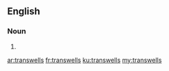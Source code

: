 ==English==

===Noun===
{{head|en|plural}}

# {{plural of|transwell|lang=en}}

[[ar:transwells]]
[[fr:transwells]]
[[ku:transwells]]
[[my:transwells]]